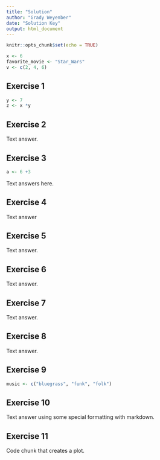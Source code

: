 ```yaml
---
title: "Solution"
author: "Grady Weyenber"
date: "Solution Key"
output: html_document
---
```


```r
knitr::opts_chunk$set(echo = TRUE)
```

```r
x <- 6
favorite_movie <- "Star_Wars"
v <- c(2, 4, 6)
```


## Exercise 1

```r
y <- 7
z <- x *y
```
 
## Exercise 2

Text answer.

## Exercise 3


```r
a <- 6 +3
```

Text answers here.

## Exercise 4


Text answer

## Exercise 5

Text answer.

## Exercise 6

Text answer.

## Exercise 7

Text answer.

## Exercise 8

Text answer.

## Exercise 9

```r
music <- c("bluegrass", "funk", "folk")
```

## Exercise 10

Text answer using some special formatting with markdown.

## Exercise 11

Code chunk that creates a plot.
